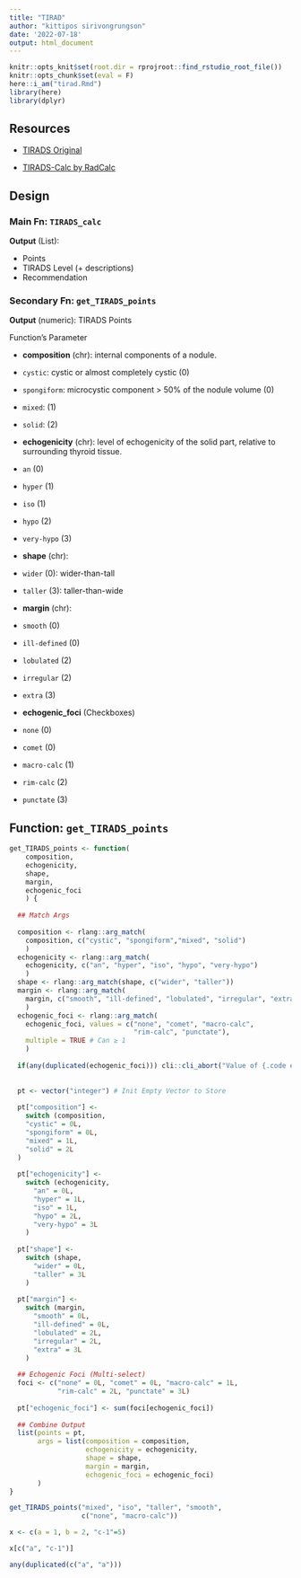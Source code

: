 ```yaml
---
title: "TIRAD"
author: "kittipos sirivongrungson"
date: '2022-07-18'
output: html_document
---
```

```r
knitr::opts_knit$set(root.dir = rprojroot::find_rstudio_root_file())
knitr::opts_chunk$set(eval = F)
here::i_am("tirad.Rmd")
library(here)
library(dplyr)
```

## Resources

- [TIRADS Original](https://www.acr.org/Clinical-Resources/Reporting-and-Data-Systems/TI-RADS)

- [TIRADS-Calc by RadCalc](https://radcalculators.org/acr-tirads-calculator-for-thyroid-ultrasound/)

## Design

### Main Fn: `TIRADS_calc`

**Output** (List): 

-   Points
-   TIRADS Level (+ descriptions)
-   Recommendation

### Secondary Fn: `get_TIRADS_points`

**Output** (numeric): TIRADS Points 

Function’s Parameter

-   **composition** (chr): internal components of a nodule. 

  -   `cystic`: cystic or almost completely cystic (0)
  -   `spongiform`: microcystic component > 50% of the nodule volume (0)
  -   `mixed`: (1)
  -   `solid`: (2)

-   **echogenicity** (chr): level of echogenicity of the solid part, relative to surrounding thyroid tissue.

  -   `an` (0)
  -   `hyper` (1)
  -   `iso` (1)
  -   `hypo` (2)
  -   `very-hypo` (3)
  
  
-   **shape** (chr): 

  -   `wider` (0): wider-than-tall
  -   `taller` (3): taller-than-wide
  
-   **margin** (chr):

  -   `smooth` (0)
  -   `ill-defined` (0)
  -   `lobulated` (2)
  -   `irregular` (2)
  -   `extra` (3)
  
  
-   **echogenic_foci** (Checkboxes)

  -   `none` (0)
  -   `comet` (0)
  -   `macro-calc` (1)
  -   `rim-calc` (2)
  -   `punctate` (3)
  
  
## Function: `get_TIRADS_points`


```r
get_TIRADS_points <- function(
    composition,
    echogenicity,
    shape,
    margin,
    echogenic_foci
    ) {
  
  ## Match Args
  
  composition <- rlang::arg_match(
    composition, c("cystic", "spongiform","mixed", "solid")
    )
  echogenicity <- rlang::arg_match(
    echogenicity, c("an", "hyper", "iso", "hypo", "very-hypo")
    )
  shape <- rlang::arg_match(shape, c("wider", "taller"))
  margin <- rlang::arg_match(
    margin, c("smooth", "ill-defined", "lobulated", "irregular", "extra")
    )
  echogenic_foci <- rlang::arg_match(
    echogenic_foci, values = c("none", "comet", "macro-calc", 
                               "rim-calc", "punctate"),
    multiple = TRUE # Can ≥ 1
    ) 
  
  if(any(duplicated(echogenic_foci))) cli::cli_abort("Value of {.code echogenic_foci} can not be duplicated.")
  
  
  pt <- vector("integer") # Init Empty Vector to Store
  
  pt["composition"] <- 
    switch (composition,
    "cystic" = 0L,
    "spongiform" = 0L,
    "mixed" = 1L,
    "solid" = 2L
  )
  
  pt["echogenicity"] <- 
    switch (echogenicity,
      "an" = 0L,
      "hyper" = 1L,
      "iso" = 1L,
      "hypo" = 2L,
      "very-hypo" = 3L
    )
  
  pt["shape"] <- 
    switch (shape,
      "wider" = 0L,
      "taller" = 3L
    )
  
  pt["margin"] <- 
    switch (margin,
      "smooth" = 0L,
      "ill-defined" = 0L,
      "lobulated" = 2L,
      "irregular" = 2L,
      "extra" = 3L
    )
  
  ## Echogenic Foci (Multi-select)
  foci <- c("none" = 0L, "comet" = 0L, "macro-calc" = 1L, 
            "rim-calc" = 2L, "punctate" = 3L)
  
  pt["echogenic_foci"] <- sum(foci[echogenic_foci])
  
  ## Combine Output
  list(points = pt,
       args = list(composition = composition,
                   echogenicity = echogenicity,
                   shape = shape,
                   margin = margin,
                   echogenic_foci = echogenic_foci)
       )
}

get_TIRADS_points("mixed", "iso", "taller", "smooth", 
                  c("none", "macro-calc"))
```




```r
x <- c(a = 1, b = 2, "c-1"=5)

x[c("a", "c-1")]

any(duplicated(c("a", "a")))
```






